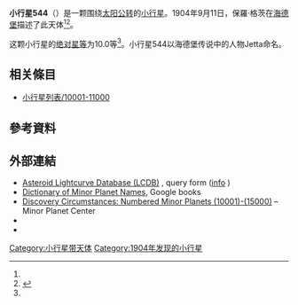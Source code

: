 {{Infobox planet
 | minorplanet     = yes
 | name            = 544 Jetta
 | background      = #D6D6D6
 | image = 
 | image_size      = 
 | caption         =
 | discovery_ref   =  <ref name="MPC-object" />
 | discoverer      = [[保羅·格茨|保羅·格茨]]
 | discovery_site  = [[海德堡|海德堡]]
 | discovered      = 1904年9月11日
 | mpc_name        = 544 Jetta
 | alt_names       = 544 Jetta
 | pronounced      = 
 | named_after     = <ref name="MPC-object" />
 | mp_category     = [[主帶小行星|主帶小行星]] <ref name="MPC-object" /><ref name="jpldata" />
 | orbit_ref       = <ref name="a">[http://ssd.jpl.nasa.gov/sbdb.cgi?sstr=544 544] {{Wayback|url=http://ssd.jpl.nasa.gov/sbdb.cgi?sstr=544 |date=20140830130303 }}，小行星數據庫瀏覽器（JPL Small-Body Database Browser）－[[美国国家航空航天局|美国国家航空航天局]]喷气推进实验室</ref>
 | epoch           = 2018-03-23.0（[[儒略日|JD]] 2458200.5）
 | uncertainty     = 0
 | observation_arc = 
 | aphelion = {{convert|2.988|AU|km|3|abbr=on|lk=out}}
 | perihelion      = {{convert|2.1968294|AU|km|3|abbr=on}}
 | semimajor       = 2.5922738
 | eccentricity    = 0.1525473
 | period          = 4.17[[儒略年|yr]]
 | mean_anomaly    = 147.15459[[度|°]]
 | mean_motion     = {{Deg2DMS|0.23614710|sup=ms}} / day
 | inclination     = 8.37016
 | asc_node        = 298.30602°
 | arg_peri        = 343.39832
 | mean_diameter   = 
 | rotation        = 
 | albedo          =
 | spectral_type   =
 | abs_magnitude   = 10.0<ref name="jpldata" />
}}
'''小行星544'''（{{lang-en|544 Jetta}}）是一颗围绕[[太阳|太阳]][[公转|公转]]的[[小行星|小行星]]。1904年9月11日，保羅·格茨在[[海德堡|海德堡]]描述了此天体<ref name="a" /><ref>{{cite news|title=小行星列表|url=http://cfa-www.harvard.edu/iau/lists/NumberedMPs.txt|accessdate=2018-10-19|newspaper=哈佛大学|archive-date=2008-05-17|archive-url=https://web.archive.org/web/20080517010638/http://cfa-www.harvard.edu/iau/lists/NumberedMPs.txt|dead-url=no}}</ref>。

这颗小行星的[[绝对星等|绝对星等]]为10.0等<ref name="a" />。小行星544以海德堡传说中的人物Jetta命名。

== 相关條目 ==
*[[小行星列表/10001-11000|小行星列表/10001-11000]]

== 參考資料 ==
{{reflist|refs=

<ref name="jpldata">{{cite web
 |type         = 2018-01-26 last obs.
 |title        = JPL Small-Body Database Browser:544 Jetta-544 Jetta
 |url          = https://ssd.jpl.nasa.gov/sbdb.cgi?sstr=544
 |publisher    = [[Jet_Propulsion_Laboratory|Jet Propulsion Laboratory]]
 |accessdate   = 28 March 2018
 |archive-date = 2020-08-03
 |archive-url  = https://web.archive.org/web/20200803105516/https://ssd.jpl.nasa.gov/sbdb.cgi?sstr=544
 |dead-url     = no
}}</ref>

<ref name="MPC-object">{{cite web
  |title      = 544 Jetta
  |work      = Minor Planet Center
  |url      = https://www.minorplanetcenter.net/db_search/show_object?object_id=544
  |accessdate      = 28 March 2018
  |archive-date      = 2016-03-04
  |archive-url      = https://web.archive.org/web/20160304115056/http://minorplanetcenter.net/db_search/show_object?object_id=544
  |dead-url      = no
  }}</ref>

}}

==  外部連結 ==
* [http://www.minorplanet.info/PHP/lcdbsummaryquery.php Asteroid Lightcurve Database (LCDB)] {{Wayback|url=http://www.minorplanet.info/PHP/lcdbsummaryquery.php |date=20171210173955 }}, query form ([http://www.minorplanet.info/lightcurvedatabase.html info] {{Wayback|url=http://www.minorplanet.info/lightcurvedatabase.html |date=20171216050541 }})
* [https://books.google.com/books?id=aeAg1X7afOoC&pg Dictionary of Minor Planet Names], Google books
* [http://www.minorplanetcenter.net/iau/lists/NumberedMPs010001.html Discovery Circumstances: Numbered Minor Planets (10001)-(15000)] {{Wayback|url=http://www.minorplanetcenter.net/iau/lists/NumberedMPs010001.html |date=20180612162317 }} – Minor Planet Center
* {{AstDys|544}}
* {{JPL small body}}

{{Minor Planet Number|[[小行星543|小行星543]]|[[小行星545|小行星545]]}}
{{小天体}}

[[Category:小行星带天体|Category:小行星带天体]]
[[Category:1904年发现的小行星|Category:1904年发现的小行星]]